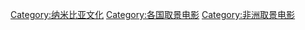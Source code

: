 [[Category:纳米比亚文化|Category:纳米比亚文化]]
[[Category:各国取景电影|Category:各国取景电影]]
[[Category:非洲取景电影|Category:非洲取景电影]]